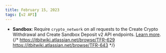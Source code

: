 ```yaml
---
title: February 15, 2023
tags: [v2 API]
---
```


- **Sandbox**: Require `crypto_network` on all requests to the Create Crypto Withdrawal and Create Sandbox Deposit v2 API endpoints. [Learn more](https://cryptobrokerage.paxos.com/hc/en-us/articles/12319252044308#2023-02-01). {/* https://itbitwiki.atlassian.net/browse/TFR-629 https://itbitwiki.atlassian.net/browse/TFR-643 */}
